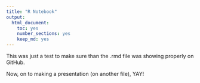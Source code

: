 ```yaml
---
title: "R Notebook"
output:
  html_document: 
    toc: yes
    number_sections: yes
    keep_md: yes
---
```


This was just a test to make sure than the .rmd file was showing properly on GitHub.

Now, on to making a presentation (on another file), YAY!